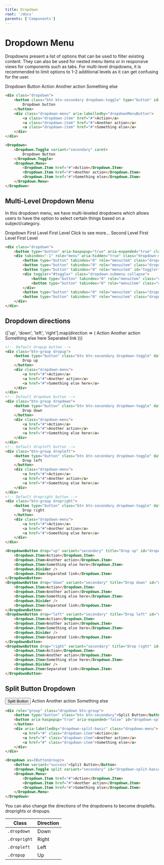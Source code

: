 ```yaml
---
title: Dropdown
root: '/docs'
parents: ['Components']
---
```




# Dropdown Menu

Dropdowns present a list of options that can be used to filter existing content. They can also be used for nested menu items or in responsive views for components such as tabs. For multi-level dropdowns, it is recommended to limit options to 1-2 additional levels as it can get confusing for the user.

<ComponentPreview>
<Dropdown>
  <Dropdown.Toggle variant="secondary" caret>
    Dropdown Button
  </Dropdown.Toggle>
  <Dropdown.Menu>
    <Dropdown.Item href="#">Action</Dropdown.Item>
    <Dropdown.Item href="#">Another action</Dropdown.Item>
    <Dropdown.Item href="#">Something else</Dropdown.Item>
  </Dropdown.Menu>
</Dropdown>
</ComponentPreview>



<CodePreview>
<HtmlCodeBlock>

```  html
<div class="dropdown">
    <button class="btn btn-secondary dropdown-toggle" type="button" id="dropdownMenuButton" data-toggle="dropdown" aria-haspopup="true" aria-expanded="false">
        Dropdown button
    </button>
    <div class="dropdown-menu" aria-labelledby="dropdownMenuButton">
        <a class="dropdown-item" href="#">Action</a>
        <a class="dropdown-item" href="#">Another action</a>
        <a class="dropdown-item" href="#">Something else</a>
    </div>
</div>
```

</HtmlCodeBlock>
<ReactCodeBlock>

```html
<Dropdown>
    <Dropdown.Toggle variant="secondary" caret>
        Dropdown Button
    </Dropdown.Toggle>
    <Dropdown.Menu>
        <Dropdown.Item href="#">Action</Dropdown.Item>
        <Dropdown.Item href="#">Another action</Dropdown.Item>
        <Dropdown.Item href="#">Something else</Dropdown.Item>
    </Dropdown.Menu>
</Dropdown>
```

</ReactCodeBlock>
</CodePreview>

## Multi-Level Dropdown Menu

In this dropdown menu, we have multi-leveled dropdowns which allows users to have the option to select certain things based on a subject/category.

<ComponentPreview>
	<Dropdown>
		<Dropdown.Toggle variant="secondary" caret>Dropdown</Dropdown.Toggle>
		<Dropdown.Menu>
			<Dropdown.Item>First Level</Dropdown.Item>
			<Dropdown.Item>First Level</Dropdown.Item>
            <Dropdown drop="right">
                <Dropdown.Toggle as="a" role="button" className="dropdown-item" caret>Click to see more…</Dropdown.Toggle>
                <Dropdown.Menu >
                    <Dropdown.Item>Second Level</Dropdown.Item>
                </Dropdown.Menu>
            </Dropdown>
			<Dropdown.Item>First Level</Dropdown.Item>
			<Dropdown.Item>First Level</Dropdown.Item>     
		</Dropdown.Menu>
	</Dropdown>
</ComponentPreview>

```  html
<div class="dropdown">
    <button type="button" aria-haspopup="true" aria-expanded="true" class="dropdown-toggle btn btn-secondary">Dropdown</button>
    <div tabindex="-1" role="menu" aria-hidden="true" class="dropdown-menu">
        <button type="button" tabindex="0" role="menuitem" class="dropdown-item">First Level</button>
        <button type="button" tabindex="0" role="menuitem" class="dropdown-item">First Level</button>
        <button type="button" tabindex="0" role="menuitem" id="toggler" class="dropdown-toggle btn btn-secondary">Toggle</button>
        <div toggler="#toggler" class="dropdown-submenu collapse">
            <button type="button" tabindex="0" role="menuitem" class="dropdown-item">Second Level</button>
            <button type="button" tabindex="0" role="menuitem" class="dropdown-item">Second Level</button>
        </div>
        <button type="button" tabindex="0" role="menuitem" class="dropdown-item">First Level</button>
        <button type="button" tabindex="0" role="menuitem" class="dropdown-item">First Level</button>
    </div>
</div>
```

## Dropdown directions

<ComponentPreview>
  <ButtonToolbar>
    {['up', 'down', 'left', 'right'].map(direction => (
      <DropdownButton
        drop={direction}
        variant="secondary"
        title={` Drop ${direction} `}
        id={`dropdown-button-drop-${direction}`}
        key={direction}
        className="mr-3"
      >
        <Dropdown.Item eventKey="1">Action</Dropdown.Item>
        <Dropdown.Item eventKey="2">Another action</Dropdown.Item>
        <Dropdown.Item eventKey="3">Something else here</Dropdown.Item>
        <Dropdown.Divider />
        <Dropdown.Item eventKey="4">Separated link</Dropdown.Item>
      </DropdownButton>
    ))}
  </ButtonToolbar>
</ComponentPreview>


<CodePreview>
<HtmlCodeBlock>

```html
<!-- Default dropup button -->
<div class="btn-group dropup">
    <button type="button" class="btn btn-secondary dropdown-toggle" data-toggle="dropdown" aria-haspopup="true" aria-expanded="false">
        Drop up
    </button>
    <div class="dropdown-menu">
        <a href="#">Action</a>
        <a href="#">Another action</a>
        <a href="#">Something else here</a>
    </div>
</div>
<!-- Default dropdown button -->
<div class="btn-group dropdown">
    <button type="button" class="btn btn-secondary dropdown-toggle" data-toggle="dropdown" aria-haspopup="true" aria-expanded="false">
        Drop down
    </button>
    <div class="dropdown-menu">
        <a href="#">Action</a>
        <a href="#">Another action</a>
        <a href="#">Something else here</a>
    </div>
</div>
<!-- Default dropleft button -->
<div class="btn-group dropleft">
    <button type="button" class="btn btn-secondary dropdown-toggle" data-toggle="dropdown" aria-haspopup="true" aria-expanded="false">
        Drop left
    </button>
    <div class="dropdown-menu">
        <a href="#">Action</a>
        <a href="#">Another action</a>
        <a href="#">Something else here</a>
    </div>
</div>
<!-- Default dropright button -->
<div class="btn-group dropright">
    <button type="button" class="btn btn-secondary dropdown-toggle" data-toggle="dropdown" aria-haspopup="true" aria-expanded="false">
        Drop right
    </button>
    <div class="dropdown-menu">
        <a href="#">Action</a>
        <a href="#">Another action</a>
        <a href="#">Something else here</a>
    </div>
</div>
```

</HtmlCodeBlock>
<ReactCodeBlock>

```html
<DropdownButton drop="up" variant="secondary" title="Drop up" id="dropdown-button-drop-up" key="up" className="mr-3">
    <Dropdown.Item>Action</Dropdown.Item>
    <Dropdown.Item>Another action</Dropdown.Item>
    <Dropdown.Item>Something else here</Dropdown.Item>
    <Dropdown.Divider />
    <Dropdown.Item>Separated link</Dropdown.Item>
</DropdownButton>
<DropdownButton drop="down" variant="secondary" title="Drop down" id="dropdown-button-drop-down" key="down" className="mr-3">
    <Dropdown.Item>Action</Dropdown.Item>
    <Dropdown.Item>Another action</Dropdown.Item>
    <Dropdown.Item>Something else here</Dropdown.Item>
    <Dropdown.Divider />
    <Dropdown.Item>Separated link</Dropdown.Item>
</DropdownButton>
<DropdownButton drop="left" variant="secondary" title="Drop left" id="dropdown-button-drop-left" key="left" className="mr-3">
    <Dropdown.Item>Action</Dropdown.Item>
    <Dropdown.Item>Another action</Dropdown.Item>
    <Dropdown.Item>Something else here</Dropdown.Item>
    <Dropdown.Divider />
    <Dropdown.Item>Separated link</Dropdown.Item>
</DropdownButton>
<DropdownButton drop="right" variant="secondary" title="Drop right" id="dropdown-button-drop-right" key="right" className="mr-3">
    <Dropdown.Item>Action</Dropdown.Item>
    <Dropdown.Item>Another action</Dropdown.Item>
    <Dropdown.Item>Something else here</Dropdown.Item>
    <Dropdown.Divider />
    <Dropdown.Item>Separated link</Dropdown.Item>
</DropdownButton>
```

</ReactCodeBlock>
</CodePreview>


## Split Button Dropdown

<ComponentPreview>
<Dropdown as={ButtonGroup}>
    <Button variant="secondary">Split Button</Button>
    <Dropdown.Toggle split variant="secondary" id="dropdown-split-basic" />
    <Dropdown.Menu>
        <Dropdown.Item href="#">Action</Dropdown.Item>
        <Dropdown.Item href="#">Another action</Dropdown.Item>
        <Dropdown.Item href="#">Something else</Dropdown.Item>
    </Dropdown.Menu>
</Dropdown>
</ComponentPreview>

<CodePreview>
<HtmlCodeBlock>

```html
<div role="group" class="dropdown btn-group">
    <button type="button" class="btn btn-secondary">Split Button</button>
    <button aria-haspopup="true" aria-expanded="false" id="dropdown-split-basic" type="button" class="dropdown-toggle dropdown-toggle-split btn btn-secondary">
    </button>
    <div aria-labelledby="dropdown-split-basic" class="dropdown-menu">
        <a href="#" class="dropdown-item">Action</a>
        <a href="#" class="dropdown-item">Another action</a>
        <a href="#" class="dropdown-item">Something else</a>
    </div>
</div>
```

</HtmlCodeBlock>
<ReactCodeBlock>

```html
<Dropdown as={ButtonGroup}>
    <Button variant="success">Split Button</Button>
    <Dropdown.Toggle split variant="secondary" id="dropdown-split-basic" />
    <Dropdown.Menu>
        <Dropdown.Item href="#">Action</Dropdown.Item>
        <Dropdown.Item href="#">Another action</Dropdown.Item>
        <Dropdown.Item href="#">Something else</Dropdown.Item>
    </Dropdown.Menu>
</Dropdown>
```

</ReactCodeBlock>
</CodePreview>

<!-- ### Navbar with Multi-Level Dropdown Menu

    <ul class="nav nav-tabs">
    <li class="nav-item">
        <a class="nav-link active" href="#">Active</a>
    </li>
    <li class="nav-item dropdown">
        <a class="nav-link dropdown-toggle" data-toggle="dropdown" href="#" role="button" aria-haspopup="true" aria-expanded="false">Dropdown</a>
        <div class="dropdown-menu">
        <a class="dropdown-item" href="#">Action</a>
        <a class="dropdown-item" href="#">Another action</a>
        <a class="dropdown-item" href="#">Something else here</a>
        <div class="dropdown-divider"></div>
        <a class="dropdown-item" href="#">Separated link</a>
        </div>
    </li>
    <li class="nav-item">
        <a class="nav-link" href="#">Link</a>
    </li>
    <li class="nav-item">
        <a class="nav-link disabled" href="#" tabindex="-1" aria-disabled="true">Disabled</a>
    </li>
    </ul>

We also can do dropdowns in forms.

### Menu Forms

Put a form within a dropdown menu, or make it into a dropdown menu, and use `margin or padding utilities` to give it the negative space you require.

### Simple Dropdown Menu Form

    <div class="dropdown-menu">
    <form class="px-4 py-3">
        <div class="form-group">
        <label for="exampleDropdownFormEmail1">Email address</label>
        <input type="email" class="form-control" id="exampleDropdownFormEmail1" placeholder="email@example.com">
        </div>
        <div class="form-group">
        <label for="exampleDropdownFormPassword1">Password</label>
        <input type="password" class="form-control" id="exampleDropdownFormPassword1" placeholder="Password">
        </div>
        <div class="form-check">
        <input type="checkbox" class="form-check-input" id="dropdownCheck">
        <label class="form-check-label" for="dropdownCheck">
            Remember me
        </label>
        </div>
        <button type="submit" class="btn btn-primary">Sign in</button>
    </form>
    <div class="dropdown-divider"></div>
    <a class="dropdown-item" href="#">New around here? Sign up</a>
    <a class="dropdown-item" href="#">Forgot password?</a>
    </div> -->

You can also change the directions of the dropdowns to become droplefts. droprights or dropups.

<table>
<thead>
    <th>Class</th>
    <th>Direction</th>

</thead>
<tbody>
    <tr>
        <td><code>.dropdown</code></td>
        <td>Down</td>
    </tr>
    <tr>
        <td><code>.dropright</code></td>
        <td>Right</td>
    </tr>
    <tr>
        <td><code>.dropleft</code></td>
        <td>Left</td>
    </tr>
    <tr>
        <td><code>.dropup</code></td>
        <td>Up</td>
    </tr>
</tbody>
</table>
